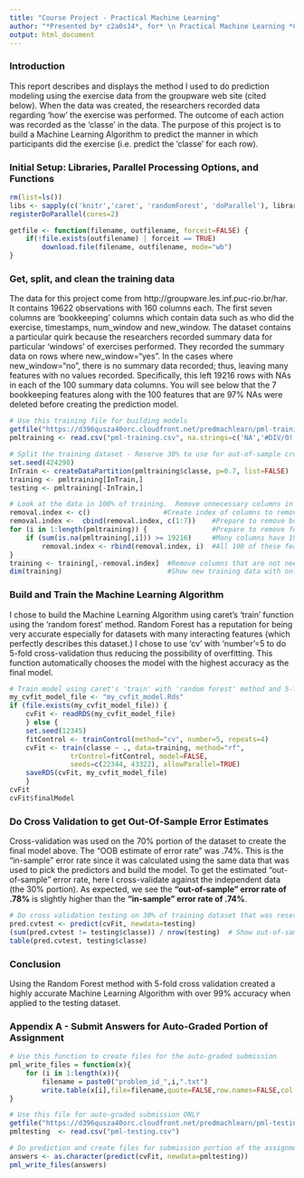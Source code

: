 ```yaml
---
title: "Course Project - Practical Machine Learning"
author: "*Presented by* c2a0s14*, for* \n Practical Machine Learning *Class with Coursera*"
output: html_document
---
```


### Introduction

This report describes and displays the method I used to do prediction modeling using the exercise data from the groupware web site (cited below).  When the data was created, the researchers recorded data regarding 'how' the exercise was performed.  The outcome of each action was recorded as the 'classe' in the data.  The purpose of this project is to build a Machine Learning Algorithm to predict the manner in which participants did the exercise (i.e. predict the 'classe' for each row). 

### Initial Setup: Libraries, Parallel Processing Options, and Functions

```r
rm(list=ls())
libs <- sapply(c('knitr','caret', 'randomForest', 'doParallel'), library, quietly=TRUE, character.only=TRUE)
registerDoParallel(cores=2)
```

```r
getfile <- function(filename, outfilename, forceit=FALSE) {
    if(!file.exists(outfilename) | forceit == TRUE)
        download.file(filename, outfilename, mode="wb")
}  
```

### Get, split, and clean the training data

The data for this project come from http://groupware.les.inf.puc-rio.br/har.  It contains 19622 observations with 160 columns each.  The first seven columns are 'bookkeeping' columns which contain data such as who did the exercise, timestamps, num_window and new_window.  The dataset contains a particular quirk because the researchers recorded summary data for particular 'windows' of exercises performed.  They recorded the summary data on rows where new_window="yes".  In the cases where new_window="no", there is no summary data recorded; thus, leaving many features with no values recorded.  Specifically, this left 19216 rows with NAs in each of the 100 summary data columns.  You will see below that the 7 bookkeeping features along with the 100 features that are 97% NAs were deleted before creating the prediction model.

```r
# Use this training file for building models
getfile("https://d396qusza40orc.cloudfront.net/predmachlearn/pml-training.csv", "pml-training.csv")
pmltraining <- read.csv("pml-training.csv", na.strings=c('NA','#DIV/0!',' ',''))
```

```r
# Split the training dataset - Reserve 30% to use for out-of-sample cross validation
set.seed(424298)
InTrain <- createDataPartition(pmltraining$classe, p=0.7, list=FALSE)
training <- pmltraining[InTrain,]
testing <- pmltraining[-InTrain,]
```

```r
# Look at the data in 100% of training.  Remove unnecessary columns in the 70% portion.
removal.index <- c()                  #Create index of columns to remove from training dataset
removal.index <-  cbind(removal.index, c(1:7))    #Prepare to remove bookkeeping features
for (i in 1:length(pmltraining)) {                #Prepare to remove features that are mostly NAs
    if (sum(is.na(pmltraining[,i])) >= 19216)     #Many columns have 19,216 NAs or higher (97%)
        removal.index <- rbind(removal.index, i)  #All 100 of these features are all NAs in test.
}
training <- training[,-removal.index]  #Remove columns that are not needed from the 70% portion.
dim(training)                          #Show new training data with only 53 columns remaining
```

### Build and Train the Machine Learning Algorithm

I chose to build the Machine Learning Algorithm using caret's 'train' function using the 'random forest' method.  Random Forest has a reputation for being very accurate especially for datasets with many interacting features (which perfectly describes this dataset.)  I chose to use 'cv' with 'number'=5 to do 5-fold cross-validation thus reducing the possibility of overfitting.  This function automatically chooses the  model with the highest accuracy as the final model.

```r
# Train model using caret's 'train' with 'random forest' method and 5-fold cross-validation.
my_cvfit_model_file <- "my_cvfit_model.Rds"
if (file.exists(my_cvfit_model_file)) {
    cvFit <- readRDS(my_cvfit_model_file)
    } else {
    set.seed(12345)
    fitControl <- trainControl(method="cv", number=5, repeats=4)
    cvFit <- train(classe ~ ., data=training, method="rf", 
               trControl=fitControl, model=FALSE, 
               seeds=c(22344, 43322), allowParallel=TRUE)
    saveRDS(cvFit, my_cvfit_model_file)
    }
cvFit
cvFit$finalModel
```

### Do Cross Validation to get Out-Of-Sample Error Estimates

Cross-validation was used on the 70% portion of the dataset to create the final model above.  The "OOB estimate of error rate" was .74%.  This is the "in-sample" error rate since it was calculated using the same data that was used to pick the predictors and build the model. To get the estimated "out-of-sample" error rate, here I cross-validate against the independent data (the 30% portion).  As expected, we see the **"out-of-sample" error rate of .78%** is slightly higher than the **"in-sample" error rate of .74%**.

```r
# Do cross validation testing on 30% of training dataset that was reserved for testing.
pred.cvtest <- predict(cvFit, newdata=testing)
(sum(pred.cvtest != testing$classe)) / nrow(testing)  # Show out-of-sample error rate
table(pred.cvtest, testing$classe)
```

### Conclusion

Using the Random Forest method with 5-fold cross validation created a highly accurate Machine Learning Algorithm with over 99% accuracy when applied to the testing dataset.


### Appendix A - Submit Answers for Auto-Graded Portion of Assignment

```r
# Use this function to create files for the auto-graded submission
pml_write_files = function(x){
    for (i in 1:length(x)){
        filename = paste0("problem_id_",i,".txt")
        write.table(x[i],file=filename,quote=FALSE,row.names=FALSE,col.names=FALSE) }
}

# Use this file for auto-graded submission ONLY
getfile("https://d396qusza40orc.cloudfront.net/predmachlearn/pml-testing.csv",  "pml-testing.csv")
pmltesting  <- read.csv("pml-testing.csv") 

# Do prediction and create files for submission portion of the assignment
answers <- as.character(predict(cvFit, newdata=pmltesting))
pml_write_files(answers)
```

